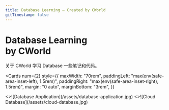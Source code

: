 ```yaml
---
title: Database Learning – Created by CWorld
gitTimestamp: false
---
```



<div className="home-content">
  <div className="content-container">
    <h1 className="headline">
      Database Learning <br className="sm:block hidden" />
      by CWorld
    </h1>
    <p className="subtitle">关于 CWorld 学习 Database 一些笔记和代码。</p>
  </div>
  <style jsx>{`
    .content-container {
      max-width: 70rem;
      padding-left: max(env(safe-area-inset-left), 1.5rem);
      padding-right: max(env(safe-area-inset-right), 1.5rem);
      margin: 0 auto;
      margin-bottom: 3rem;
    }
    .headline {
      display: inline-block;
      font-size: 3.125rem;
      font-size: min(4.375rem, max(8vw, 2.5rem));
      font-weight: 700;
      font-feature-settings: initial;
      letter-spacing: -0.12rem;
      margin-left: -0.2rem;
      margin-top: 3.4rem;
      line-height: 1.1;
      background-image: linear-gradient(146deg, #000, #757a7d);
      -webkit-background-clip: text;
      -webkit-text-fill-color: transparent;
      background-clip: text;
    }
    :global(.dark) .headline {
      background-image: linear-gradient(146deg, #fff, #757a7d);
    }
    .subtitle {
      font-size: 1.3rem;
      font-size: min(1.3rem, max(3.5vw, 1.2rem));
      font-feature-settings: initial;
      line-height: 1.6;
      margin-top: 1.5em;
    }
  `}</style>
</div>

<Cards
  num={2}
  style={{
    maxWidth: "70rem",
    paddingLeft: "max(env(safe-area-inset-left), 1.5rem)",
    paddingRight: "max(env(safe-area-inset-right), 1.5rem)",
    margin: "0 auto",
    marginBottom: "3rem",
  }}
>
  <Card image arrow title="从项目介绍开始" href="/intro">
    <>![Database Application](/assets/database-application.jpg)</>
  </Card>
  <Card image arrow title="从课程介绍开始" href="/00-at-the-beginning">
    <>![Cloud Database](/assets/cloud-database.jpg)</>
  </Card>
</Cards>
